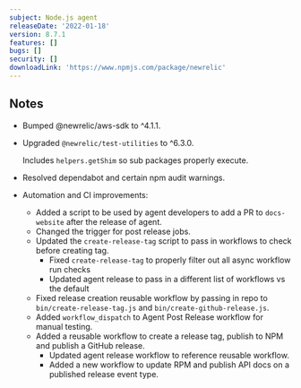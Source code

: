 ```yaml
---
subject: Node.js agent
releaseDate: '2022-01-18'
version: 8.7.1
features: []
bugs: []
security: []
downloadLink: 'https://www.npmjs.com/package/newrelic'
---
```


## Notes

* Bumped @newrelic/aws-sdk to ^4.1.1.

* Upgraded `@newrelic/test-utilities` to ^6.3.0.

  Includes `helpers.getShim` so sub packages properly execute.

* Resolved dependabot and certain npm audit warnings.

* Automation and CI improvements:
  * Added a script to be used by agent developers to add a PR to `docs-website` after the release of agent.
  * Changed the trigger for post release jobs.
  * Updated the `create-release-tag` script to pass in workflows to check before creating tag.
    * Fixed `create-release-tag` to properly filter out all async workflow run checks
    * Updated agent release to pass in a different list of workflows vs the default
  * Fixed release creation reusable workflow by passing in repo to `bin/create-release-tag.js` and `bin/create-github-release.js`.
  * Added `workflow_dispatch` to Agent Post Release workflow for manual testing.
  * Added a reusable workflow to create a release tag, publish to NPM and publish a GitHub release.
    * Updated agent release workflow to reference reusable workflow.
    * Added a new workflow to update RPM and publish API docs on a published release event type.
